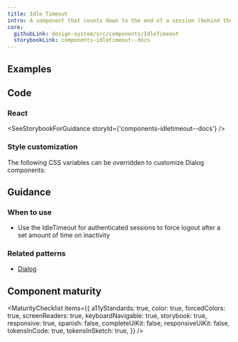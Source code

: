 ```yaml
---
title: Idle Timeout
intro: A component that counts down to the end of a session (behind the scenes) and shows a warning message after a set amount of time of inactivity.
core:
  githubLink: design-system/src/components/IdleTimeout
  storybookLink: components-idletimeout--docs
---
```


## Examples

<StorybookExample
  componentName="idleTimeout"
  storyId="components-idletimeout--default"
  minHeight={350}
/>

## Code

### React

<SeeStorybookForGuidance storyId={'components-idletimeout--docs'} />

### Style customization

The following CSS variables can be overridden to customize Dialog components:

<ComponentThemeOptions componentname="dialog" />

## Guidance

### When to use

- Use the IdleTimeout for authenticated sessions to force logout after a set amount of time on inactivity

### Related patterns

- [Dialog](/components/modal-dialog/)

## Component maturity

<MaturityChecklist
  items={{
    a11yStandards: true,
    color: true,
    forcedColors: true,
    screenReaders: true,
    keyboardNavigable: true,
    storybook: true,
    responsive: true,
    spanish: false,
    completeUiKit: false,
    responsiveUiKit: false,
    tokensInCode: true,
    tokensInSketch: true,
  }}
/>
